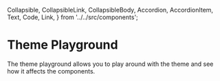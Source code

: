   Collapsible,
  CollapsibleLink,
  CollapsibleBody,
  Accordion,
  AccordionItem,
  Text,
  Code,
  Link,
} from '../../src/components';

<Meta title="Guides/Themeing/Playground" />

# Theme Playground

The theme playground allows you to play around with the theme and see how it affects the components.

<ThemePlayground />
